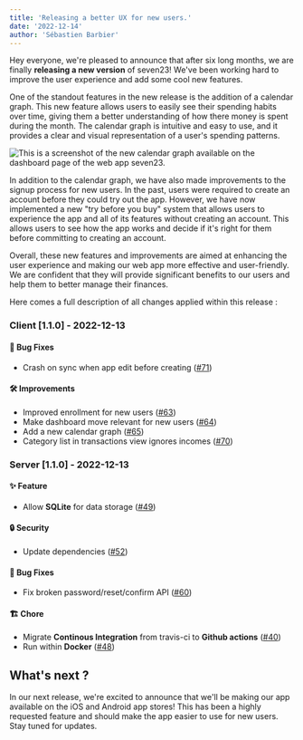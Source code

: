 ```yaml
---
title: 'Releasing a better UX for new users.'
date: '2022-12-14'
author: 'Sébastien Barbier'
---
```


Hey everyone, we're pleased to announce that after six long months, we are finally **releasing a new version** of seven23! We've been working hard to improve the user experience and add some cool new features.

One of the standout features in the new release is the addition of a calendar graph. This new feature allows users to easily see their spending habits over time, giving them a better understanding of how there money is spent during the month. The calendar graph is intuitive and easy to use, and it provides a clear and visual representation of a user's spending patterns.

![This is a screenshot of the new calendar graph available on the dashboard page of the web app seven23.](/images/22-12-14-releasing-better-UX-for-new-users/calendarView.png "New calendar graph")

In addition to the calendar graph, we have also made improvements to the signup process for new users. In the past, users were required to create an account before they could try out the app. However, we have now implemented a new "try before you buy" system that allows users to experience the app and all of its features without creating an account. This allows users to see how the app works and decide if it's right for them before committing to creating an account.

Overall, these new features and improvements are aimed at enhancing the user experience and making our web app more effective and user-friendly. We are confident that they will provide significant benefits to our users and help them to better manage their finances.

Here comes a full description of all changes applied within this release :

### Client [1.1.0] - 2022-12-13
#### 🐛 Bug Fixes
- Crash on sync when app edit before creating ([#71](https://github.com/sebastienbarbier/seven23/issues/71))
#### 🛠 Improvements
- Improved enrollment for new users ([#63](https://github.com/sebastienbarbier/seven23/issues/63))
- Make dashboard move relevant for new users ([#64](https://github.com/sebastienbarbier/seven23/issues/64))
- Add a new calendar graph ([#65](https://github.com/sebastienbarbier/seven23/issues/65))
- Category list in transactions view ignores incomes ([#70](https://github.com/sebastienbarbier/seven23/issues/70))

### Server [1.1.0] - 2022-12-13
#### ✨ Feature
- Allow **SQLite** for data storage ([#49](https://github.com/sebastienbarbier/seven23_server/issues/49))
#### 🔒 Security
- Update dependencies ([#52](https://github.com/sebastienbarbier/seven23_server/issues/52))
#### 🐛 Bug Fixes
- Fix broken password/reset/confirm API ([#60](https://github.com/sebastienbarbier/seven23_server/issues/60))
#### 🏗 Chore
- Migrate **Continous Integration** from travis-ci to **Github actions** ([#40](https://github.com/sebastienbarbier/seven23_server/issues/40))
- Run within **Docker** ([#48](https://github.com/sebastienbarbier/seven23_server/issues/48))


## What's next ?

In our next release, we're excited to announce that we'll be making our app available on the iOS and Android app stores! This has been a highly requested feature and should make the app easier to use for new users. Stay tuned for updates.